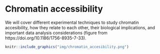 # Chromatin accessibility {#dna-chip}

We will cover different experimental techniques to study chromatin accesibility, how they relate to each other, their biological implications, and important data analysis considerations (figure from https://doi.org/10.1186/1756-8935-7-33).  

```r
knitr::include_graphics("img/chromatin_accesibility.png")
```
